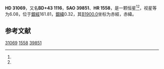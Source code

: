 {{Starbox begin
| name = HD 31069
}}
{{Starbox observe
| epoch = [[J2000.0|J2000.0]]
| constell = {{星座名待查}}<ref name=SIMBAD>{{cite web
 | url=http://simbad.u-strasbg.fr/simbad/sim-id?Ident=HR+1558
 | title =Pulsating variable Star
 | publisher=Centre de Données astronomiques de Strasbourg
 | work=SIMBAD
 | accessdate=2012-07-13}}</ref><ref name=DATA>{{cite web
 | url=http://vizier.u-strasbg.fr/viz-bin/VizieR-5?-out.add=.&-source=5050&-corr=PK=HR&-out.max=9999&HR=1558
 | title=VizieR Detailed Page
 | accessdate=2012-07-13
 | archive-date=2016-03-05
 | archive-url=https://web.archive.org/web/20160305042922/http://vizier.u-strasbg.fr/viz-bin/VizieR-5?-out.add=.&-source=5050&-corr=PK=HR&-out.max=9999&HR=1558
 | dead-url=no
 }}</ref>
| 星官 = 
| ra = {{RA|4|54|51.3}}<ref name=SIMBAD /><ref name=DATA />
| dec = {{DEC|+44|3|39}}<ref name=SIMBAD /><ref name=DATA />
| appmag_v = 6.08<ref name=SIMBAD /><ref name=DATA />
}}
{{Starbox character
| class = A0V<ref name=SIMBAD /><ref name=DATA />
| b-v = -0.02<ref name=SIMBAD /><ref name=DATA />
| u-b = -0.09<ref name=SIMBAD /><ref name=DATA />
| r-i = <ref name=SIMBAD /><ref name=DATA />
| variable = 
}}
{{Starbox astrometry
| radial_v = -0.09
| prop_mo_ra = 3
| parallax = 
| p_error = 
}}
{{Starbox catalog
| names =BD+43 1116，[[SAO星表|SAO]] 39851，[[HD星表|HD]] 31069，[[HR星表|HR]] 1558}}
{{Starbox reference |Simbad=HR+1558}}
{{Starbox end}}

'''HD 31069'''，又名'''BD+43 1116'''，'''SAO 39851'''、'''HR 1558'''，是一颗恒星<ref name=SIMBAD /><ref name=DATA />，视星等为6.08，位于[[銀道座標系|銀經]]161.81，[[銀道座標系|銀緯]]0.32，其[[B1900.0|B1900.0]]坐标为赤經{{RA|4|47|40.4}}，赤緯{{DEC|+43|0.32|52}}。

== 参考文献 ==
{{reflist}}

{{star-stub}}

[[Category:HD和HDE天體|31069]]
[[Category:HR天體|1558]]
[[Category:SAO天體|39851]]